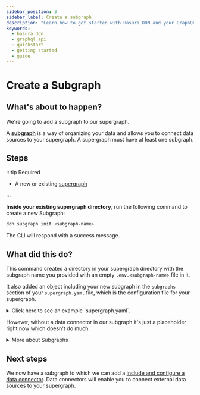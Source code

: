 ```yaml
---
sidebar_position: 3
sidebar_label: Create a subgraph
description: "Learn how to get started with Hasura DDN and your GraphQL API."
keywords:
  - hasura ddn
  - graphql api
  - quickstart
  - getting started
  - guide
---
```


# Create a Subgraph

## What's about to happen?

We're going to add a subgraph to our supergraph.

A [**subgraph**](/project-configuration/subgraphs.mdx) is a way of organizing your data and allows you to connect data
sources to your supergraph. A supergraph must have at least one subgraph.

## Steps

:::tip Required

- A new or existing [supergraph](/getting-started/01-init-supergraph.mdx)

:::

**Inside your existing supergraph directory**, run the following command to create a new Subgraph:

```bash
ddn subgraph init <subgraph-name>
```

The CLI will respond with a success message.

## What did this do?

This command created a directory in your supergraph directory with the subgraph name you provided with an empty
`.env.<subgraph-name>` file in it.

It also added an object including your new subgraph in the `subgraphs` section of your `supergraph.yaml` file, which is
the configuration file for your supergraph.

<details>
  <summary>Click here to see an example `supergraph.yaml`.</summary>

```yaml
kind: Supergraph
version: v1
definition:
  supergraph_globals:
    generator:
      rootPath: ./supergraph
    envFile: ./supergraph/.env.supergraph
    includePaths:
      - ./supergraph/auth-config.hml
      - ./supergraph/compatibility-config.hml
      - ./supergraph/graphql-config.hml
  # highlight-start
  subgraphs:
    my-subgraph:
      generator:
        rootPath: my-subgraph/metadata
      envFile: my-subgraph/.env.my-subgraph
      includePaths:
        - my-subgraph
# highlight-end
```

</details>

However, without a data connector in our subgraph it's just a placeholder right now which doesn't do much.

<details>
  <summary>
    More about Subgraphs
  </summary>
  <h2>Subgraph independence</h2>

Subgraphs are used to maintain a logical separation of concerns and/or to allow different teams to work on different
parts of the supergraph at the same time without stepping on each other's toes. Usually, a subgraph is "owned" and
maintained by a team that owns the data source, (or more broadly "data domain") that it connects to. And by convention,
one data domain is allocated to one subgraph.

Subgraphs have their own permission model and own development lifecycles separate to that of the supergraph. They can be
developed, tested, and built independently while the supergraph guarantees the integrity of subgraph composition.
Meaning that the supergraph will only build, and generate an API if all subgraphs are in a valid state.

A subgraph is analogous to a microservice owned by a particular team.

When we talk about data domains, we're talking about the collection of data and operations for one area of the business
or team within the business. This could be a single database, a set of databases, a database and business logic, some
other 3rd party APIs, or a combination of all of these.

Subgraphs can reference each other, allowing, for example, the creation of relationships between them.

The supergraph is the composition of all subgraphs and their relationships but it does not care how they are structured
or organised into directories. That is up to the developer. The supergraph only cares that all metadata is valid and can
be compiled and built into an API. In this getting started section we propose best-practice for organising your
subgraphs, but it can be done however you choose.

{" "}

<h2>Naming</h2>
Let's say we're in an organisation and the data source we'll be connecting to is for customer profile data. The team responsible
for this data and some services related to it is called the "Customer Data" team. As such, we could create a `customer_data_team`
subgraph, reflecting the team's name, indicating that they're the ones who will be working on it. Or we could choose to be
more specific, we could name it `customer_profile` to reflect the data domain.

Another example, if we're working with a data source for a small project which we plan on using to contain all the data
for our whole project and it's all in PostgreSQL, we could name it `postgres_data`, to keep it simple. This one subgraph
would contain all the data domain specific metadata for the whole project.

</details>

## Next steps

We now have a subgraph to which we can add a
[include and configure a data connector](/getting-started/connect-to-data/index.mdx). Data connectors will enable you to
connect external data sources to your supergraph.
